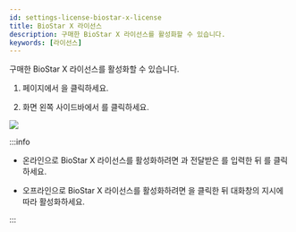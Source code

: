 ```yaml
---
id: settings-license-biostar-x-license
title: BioStar X 라이선스
description: 구매한 BioStar X 라이선스를 활성화할 수 있습니다.
keywords: [라이선스]
---
```


구매한 BioStar X 라이선스를 활성화할 수 있습니다.

1. <Cmd sid='shell.header.launcher' /> 페이지에서 <Cmd sid='shell.header.setting' />을 클릭하세요.

1. 화면 왼쪽 사이드바에서 <Cmd sid="common.license" product='2' />를 클릭하세요.

<Image src='/img/biostarx-settings-license-license.png' className='none' />

:::info

* 온라인으로 BioStar X 라이선스를 활성화하려면 <Cmd sid="setting.server.license.customerName" product='2' />과 전달받은 <Cmd sid="setting.server.license.activationKey" product='2' />를 입력한 뒤 <Cmd sid="setting.server.license.button.activate" product='2' />를 클릭하세요.

* 오프라인으로 BioStar X 라이선스를 활성화하려면 <Cmd sid="setting.server.license.button.requestOfflineKey" product='2' />을 클릭한 뒤 대화창의 지시에 따라 활성화하세요.

:::